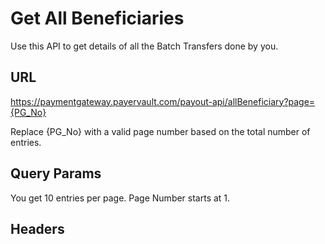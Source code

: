 # Get All Beneficiaries
Use this API to get details of all the Batch Transfers done by you.

## URL

<GETBadge/>  https://paymentgateway.payervault.com/payout-api/allBeneficiary?page={PG_No}

Replace &#123;PG_No&#125; with a valid page number based on the total number of entries.

## Query Params

<BodyParams feild="page" type="number" isRequired={true}/>

You get 10 entries per page. Page Number starts at 1.

## Headers

<IdAndSecTable/>
